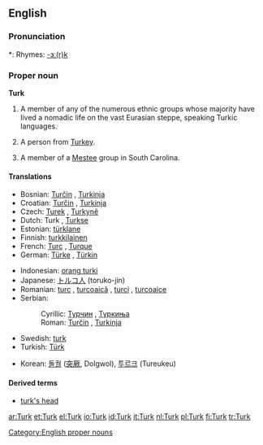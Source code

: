 {{see|turk|Türk}}
==English==

===Pronunciation===
*: Rhymes: [[Rhymes:English:-ɜː(r)k|-ɜː(r)k]]

===Proper noun===
'''Turk'''

# A member of any of the numerous ethnic groups whose majority have lived a nomadic life on the vast Eurasian steppe, speaking Turkic languages.
# {{nonstandard}} A person from [[Turkey]].
# A member of a [[Mestee]] group in South Carolina.

====Translations====
{{trans-top|Turkish nationals}}
* Bosnian: [[Turčin]] {{m}}, [[Turkinja]] {{f}}
* Croatian: [[Turčin]] {{m}}, [[Turkinja]] {{f}}
* Czech: [[Turek]] {{m}}, [[Turkyně]] {{f}}
* Dutch: Turk {{m}}, [[Turkse]] {{f}}
* Estonian: [[türklane]]
* Finnish: [[turkkilainen]]
* French: [[Turc]] {{m}}, [[Turque]] {{f}}
* German: [[Türke]] {{m}}, [[Türkin]] {{f}}
{{trans-mid}}
* Indonesian: [[orang turki]]
* Japanese: [[トルコ人]] (toruko-jin)
* Romanian: [[turc]] {{m}}, [[turcoaică]] {{f}}, [[turci]] {{m|p}}, [[turcoaice]] {{f|p}}
* Serbian:
*: Cyrillic: [[Турчин]] {{m}}, [[Туркиња]] {{f}}
*: Roman: [[Turčin]] {{m}}, [[Turkinja]] {{f}}
* Swedish: [[turk]] {{c}}
* Turkish: [[Türk]]
{{trans-bottom}}

{{trans-top|Turkic speakers}}
* Korean: [[돌궐]] ([[突]][[厥]], Dolgwol), [[투르크]] (Tureukeu)
{{trans-mid}}
{{trans-bottom}}

====Derived terms====
* [[turk's head]]

[[Category:English proper nouns]]

[[ar:Turk]]
[[et:Turk]]
[[el:Turk]]
[[io:Turk]]
[[id:Turk]]
[[it:Turk]]
[[nl:Turk]]
[[pl:Turk]]
[[fi:Turk]]
[[tr:Turk]]